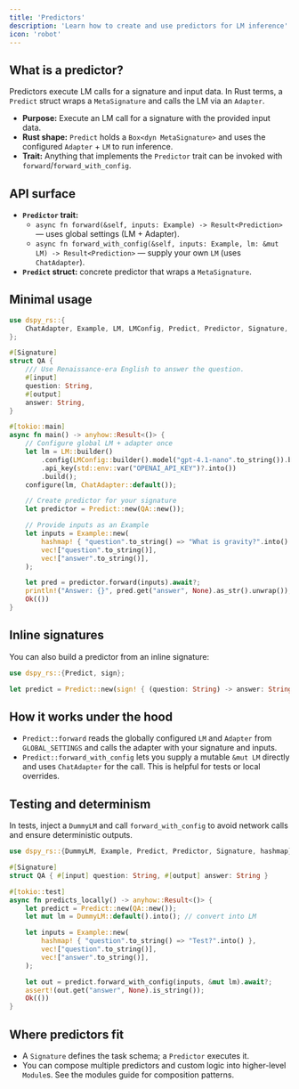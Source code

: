 ```yaml
---
title: 'Predictors'
description: 'Learn how to create and use predictors for LM inference'
icon: 'robot'
---
```



## What is a predictor?

Predictors execute LM calls for a signature and input data. In Rust terms, a `Predict` struct wraps a `MetaSignature` and calls the LM via an `Adapter`.

- **Purpose:** Execute an LM call for a signature with the provided input data.
- **Rust shape:** `Predict` holds a `Box<dyn MetaSignature>` and uses the configured `Adapter` + `LM` to run inference.
- **Trait:** Anything that implements the `Predictor` trait can be invoked with `forward`/`forward_with_config`.

## API surface

- **`Predictor` trait:**
  - `async fn forward(&self, inputs: Example) -> Result<Prediction>` — uses global settings (LM + Adapter).
  - `async fn forward_with_config(&self, inputs: Example, lm: &mut LM) -> Result<Prediction>` — supply your own `LM` (uses `ChatAdapter`).
- **`Predict` struct:** concrete predictor that wraps a `MetaSignature`.

## Minimal usage

```rust
use dspy_rs::{
    ChatAdapter, Example, LM, LMConfig, Predict, Predictor, Signature, configure, hashmap,
};

#[Signature]
struct QA {
    /// Use Renaissance-era English to answer the question.
    #[input]
    question: String,
    #[output]
    answer: String,
}

#[tokio::main]
async fn main() -> anyhow::Result<()> {
    // Configure global LM + adapter once
    let lm = LM::builder()
        .config(LMConfig::builder().model("gpt-4.1-nano".to_string()).build())
        .api_key(std::env::var("OPENAI_API_KEY")?.into())
        .build();
    configure(lm, ChatAdapter::default());

    // Create predictor for your signature
    let predictor = Predict::new(QA::new());

    // Provide inputs as an Example
    let inputs = Example::new(
        hashmap! { "question".to_string() => "What is gravity?".into() },
        vec!["question".to_string()],
        vec!["answer".to_string()],
    );

    let pred = predictor.forward(inputs).await?;
    println!("Answer: {}", pred.get("answer", None).as_str().unwrap());
    Ok(())
}
```

## Inline signatures

You can also build a predictor from an inline signature:

```rust
use dspy_rs::{Predict, sign};

let predict = Predict::new(sign! { (question: String) -> answer: String });
```

## How it works under the hood

- `Predict::forward` reads the globally configured `LM` and `Adapter` from `GLOBAL_SETTINGS` and calls the adapter with your signature and inputs.
- `Predict::forward_with_config` lets you supply a mutable `&mut LM` directly and uses `ChatAdapter` for the call. This is helpful for tests or local overrides.

## Testing and determinism

In tests, inject a `DummyLM` and call `forward_with_config` to avoid network calls and ensure deterministic outputs.

```rust
use dspy_rs::{DummyLM, Example, Predict, Predictor, Signature, hashmap};

#[Signature]
struct QA { #[input] question: String, #[output] answer: String }

#[tokio::test]
async fn predicts_locally() -> anyhow::Result<()> {
    let predict = Predict::new(QA::new());
    let mut lm = DummyLM::default().into(); // convert into LM

    let inputs = Example::new(
        hashmap! { "question".to_string() => "Test?".into() },
        vec!["question".to_string()],
        vec!["answer".to_string()],
    );

    let out = predict.forward_with_config(inputs, &mut lm).await?;
    assert!(out.get("answer", None).is_string());
    Ok(())
}
```

## Where predictors fit

- A `Signature` defines the task schema; a `Predictor` executes it.
- You can compose multiple predictors and custom logic into higher-level `Module`s. See the modules guide for composition patterns.
